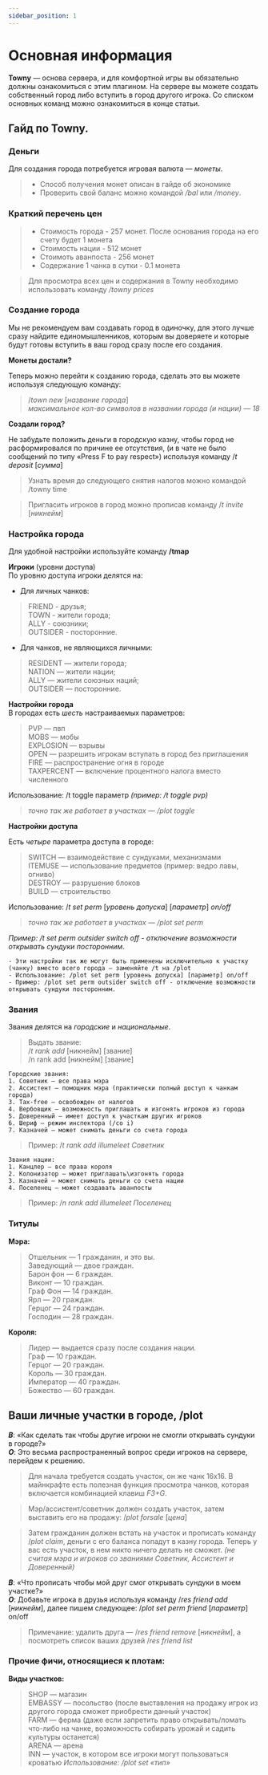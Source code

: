 ```yaml
---
sidebar_position: 1
---
```


# Основная информация

**Towny** — основа сервера, и для комфортной игры вы обязательно должны ознакомиться с этим плагином.
На сервере вы можете создать собственный город либо вступить в город другого игрока. Со списком основных команд можно ознакомиться в конце статьи.

## **Гайд по Towny.** 

### **Деньги**

Для создания города потребуется игровая валюта — *монеты*.

> * Способ получения монет описан в гайде об экономике
> * Проверить свой баланс можно командой */bal* или */money*.

### **Краткий перечень цен**
> * Стоимость города - 257 монет. После основания города на его счету будет 1 монета
> * Стоимость нации - 512 монет
> * Стоимоть аванпоста - 256 монет
> * Содержание 1 чанка в сутки - 0.1 монета

>Для просмотра всех цен и содержания в Towny необходимо использовать команду */towny prices*

### **Создание города**

Мы не рекомендуем вам создавать город в одиночку, для этого лучше сразу найдите единомышленников, которым вы доверяете и которые будут готовы вступить в ваш город сразу после его создания.

**Монеты достали?**

Теперь можно перейти к созданию города, сделать это вы можете используя следующую команду:
>/*town new* [*название города*]  
*максимальное кол-во символов в названии города (и нации) — 18*

**Создали город?**

Не забудьте положить деньги в городскую казну,
чтобы город не расформировался по причине ее отсутствия,
(и в чате не было сообщений по типу «Press F to pay respect»)
используя команду /*t deposit* [*сумма*]
>Узнать время до следующего снятия налогов можно командой /towny time

>Пригласить игроков в город можно прописав команду /*t invite* [*никнейм*]

### **Настройка города**

Для удобной настройки используйте команду **/tmap**

**Игроки** (уровни доступа)  
По уровню доступа игроки делятся на:
* Для личных чанков:
>FRIEND - друзья;  
 TOWN - жители города;  
 ALLY - союзники;  
 OUTSIDER - посторонние.  
* Для чанков, не являющихся личными:
>RESIDENT — жители города;  
 NATION — жители нации;  
 ALLY — жители союзных наций;  
 OUTSIDER — посторонние.  
 
**Настройки города**   
В городах есть *шесть* настраиваемых параметров:  

>PVP — пвп  
MOBS — мобы  
EXPLOSION — взрывы  
OPEN — разрешить игрокам вступать в город без приглашения  
FIRE — распространение огня в городе   
TAXPERСENT — включение процентного налога вместо численного

Использование: /t toggle параметр *(пример: /t toggle pvp)*
>*точно так же работает в участках — /plot toggle*

**Настройки доступа**

Есть *четыре* параметра доступа в городе:

>SWITCH — взаимодействие с сундуками, механизмами  
ITEMUSE — использование предметов (пример: ведро лавы, огниво)  
DESTROY — разрушение блоков    
BUILD — строительство

Использование: /*t set perm* [*уровень допуска*] [*параметр*] *on/off*
> *точно так же работает в участках — /plot set perm*

*Пример: /t set perm outsider switch off - отключение возможности открывать сундуки посторонним*.

    - Эти настройки так же могут быть применены исключительно к участку (чанку) вместо всего города — заменяйте /t на /plot
    - Использование: /plot set perm [уровень допуска] [параметр] on/off
    - Пример: /plot set perm outsider switch off - отключение возможности открывать сундуки посторонним.

### **Звания**
Звания делятся на *городские* и *национальные*.

>Выдать звание:  
/*t rank add* [никнейм] [звание]  
/n rank add [никнейм] [звание]

    Городские звания:
    1. Советник — все права мэра
    2. Ассистент — помощник мэра (практически полный доступ к чанкам города)
    3. Tax-free — освобожден от налогов
    4. Вербовщик — возможность приглашать и изгонять игроков из города
    5. Доверенный — имеет доступ к участкам других игроков
    6. Шериф — режим инспектора (/co i)
    7. Казначей — может снимать деньги со счета города
>Пример: /*t rank add illumeleet Советник*

    Звания нации:
    1. Канцлер — все права короля
    2. Колонизатор — может приглашать\изгонять города
    3. Казначей — может снимать деньги со счета нации
    4. Поселенец — может создавать аванпосты
> Пример: /*n rank add illumeleet Поселенец*

### **Титулы**

**Мэра:**
> Отшельник — 1 гражданин, и это вы.  
Заведующий — двое граждан.  
Барон фон — 6 граждан.   
Виконт — 10 граждан.  
Граф Фон — 14 граждан.  
Ярл — 20 граждан.  
Герцог — 24 граждан.  
Господин — 28 граждан.  

**Короля:**
> Лидер — выдается сразу после создания нации.  
Граф — 10 граждан.  
Герцог — 20 граждан.  
Король — 30 граждан.  
Император — 40 граждан.  
Божество — 60 граждан. 

## **Ваши личные участки в городе, /plot**

__*В*__:
«Как сделать так чтобы другие игроки не смогли открывать сундуки в городе?»  
__*О*__:
Это весьма распространенный вопрос среди игроков на сервере, перейдем к решению.

>Для начала требуется создать участок, он же чанк 16х16.
В майнкрафте есть полезная функция просмотра чанков, которая включается комбинацией клавиш *F3+G*.

>Мэр/ассистент/советник должен создать участок, затем выставить его на продажу: /*plot forsale* [*цена*]  

>Затем гражданин должен встать на участок и прописать команду
/*plot claim*, деньги с его баланса попадут в казну города.
Теперь у вас есть участок, в нем никто ничего делать не сможет. *(не считая мэра и игроков со званиями Советник, Ассистент и Доверенный)*

__*В*__:
«Что прописать чтобы мой друг смог открывать сундуки в моем участке?»  
__*О*__:
Добавьте игрока в друзья используя команду /*res friend add* [*никнейм*], далее пишем следующее: /*plot set perm friend* [*параметр*] on/off
>Примечание: удалить друга — /*res friend remove* [*никнейм*], а посмотреть список ваших друзей /*res friend list*

### **Прочие фичи, относящиеся к плотам:**

**Виды участков:**

>SHOP — магазин   
EMBASSY — посольство
(после выставления на продажу игрок из другого города сможет приобрести данный участок)   
FARM — ферма (даже если запретить право открывать/ломать что-либо на чанке, возможность собирать урожай и садить культуры останется)  
ARENA — арена   
INN — участок, в котором все игроки могут пользоваться кроватью
*Использование: /plot set «тип»*
